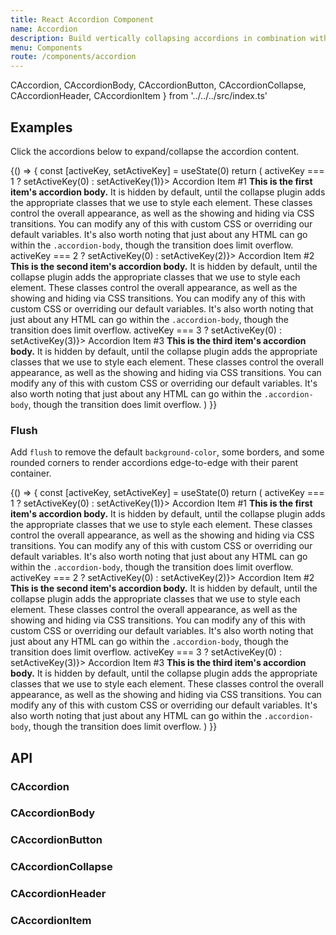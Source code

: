 ```yaml
---
title: React Accordion Component
name: Accordion
description: Build vertically collapsing accordions in combination with our React Collapse component.
menu: Components
route: /components/accordion
---
```



  CAccordion,
  CAccordionBody,
  CAccordionButton,
  CAccordionCollapse,
  CAccordionHeader,
  CAccordionItem 
} from '../../../src/index.ts'



## Examples

Click the accordions below to expand/collapse the accordion content.

<Playground>
  {() => {
    const [activeKey, setActiveKey] = useState(0)
    return (
      <CAccordion>
        <CAccordionItem>
          <CAccordionHeader>
            <CAccordionButton collapsed={activeKey !== 1} onClick={() => activeKey === 1 ? setActiveKey(0) : setActiveKey(1)}>
              Accordion Item #1
            </CAccordionButton>
          </CAccordionHeader>
          <CAccordionCollapse visible={activeKey === 1}>
            <CAccordionBody>
              <strong>This is the first item's accordion body.</strong> It is hidden by default,
              until the collapse plugin adds the appropriate classes that we use to style each
              element. These classes control the overall appearance, as well as the showing and
              hiding via CSS transitions. You can modify any of this with custom CSS or overriding
              our default variables. It's also worth noting that just about any HTML can go within
              the <code>.accordion-body</code>, though the transition does limit overflow.
            </CAccordionBody>
          </CAccordionCollapse>
        </CAccordionItem>
        <CAccordionItem>
          <CAccordionHeader>
            <CAccordionButton collapsed={activeKey !== 2} onClick={() => activeKey === 2 ? setActiveKey(0) : setActiveKey(2)}>
              Accordion Item #2
            </CAccordionButton>
          </CAccordionHeader>
          <CAccordionCollapse visible={activeKey === 2}>
            <CAccordionBody>
              <strong>This is the second item's accordion body.</strong> It is hidden by default,
              until the collapse plugin adds the appropriate classes that we use to style each
              element. These classes control the overall appearance, as well as the showing and
              hiding via CSS transitions. You can modify any of this with custom CSS or overriding
              our default variables. It's also worth noting that just about any HTML can go within
              the <code>.accordion-body</code>, though the transition does limit overflow.
            </CAccordionBody>
          </CAccordionCollapse>
        </CAccordionItem>
        <CAccordionItem>
          <CAccordionHeader>
            <CAccordionButton collapsed={activeKey !== 3} onClick={() => activeKey === 3 ? setActiveKey(0) : setActiveKey(3)}>
              Accordion Item #3
            </CAccordionButton>
          </CAccordionHeader>
          <CAccordionCollapse visible={activeKey === 3}>
            <CAccordionBody>
              <strong>This is the third item's accordion body.</strong> It is hidden by default,
              until the collapse plugin adds the appropriate classes that we use to style each
              element. These classes control the overall appearance, as well as the showing and
              hiding via CSS transitions. You can modify any of this with custom CSS or overriding
              our default variables. It's also worth noting that just about any HTML can go within
              the <code>.accordion-body</code>, though the transition does limit overflow.
            </CAccordionBody>
          </CAccordionCollapse>
        </CAccordionItem>
      </CAccordion>
    )
  }}
</Playground>

### Flush

Add `flush` to remove the default `background-color`, some borders, and some rounded corners to render accordions edge-to-edge with their parent container.

<Playground>
  {() => {
    const [activeKey, setActiveKey] = useState(0)
    return (
      <CAccordion flush>
        <CAccordionItem>
          <CAccordionHeader>
            <CAccordionButton collapsed={activeKey !== 1} onClick={() => activeKey === 1 ? setActiveKey(0) : setActiveKey(1)}>
              Accordion Item #1
            </CAccordionButton>
          </CAccordionHeader>
          <CAccordionCollapse visible={activeKey === 1}>
            <CAccordionBody>
              <strong>This is the first item's accordion body.</strong> It is hidden by default,
              until the collapse plugin adds the appropriate classes that we use to style each
              element. These classes control the overall appearance, as well as the showing and
              hiding via CSS transitions. You can modify any of this with custom CSS or overriding
              our default variables. It's also worth noting that just about any HTML can go within
              the <code>.accordion-body</code>, though the transition does limit overflow.
            </CAccordionBody>
          </CAccordionCollapse>
        </CAccordionItem>
        <CAccordionItem>
          <CAccordionHeader>
            <CAccordionButton collapsed={activeKey !== 2} onClick={() => activeKey === 2 ? setActiveKey(0) : setActiveKey(2)}>
              Accordion Item #2
            </CAccordionButton>
          </CAccordionHeader>
          <CAccordionCollapse visible={activeKey === 2}>
            <CAccordionBody>
              <strong>This is the second item's accordion body.</strong> It is hidden by default,
              until the collapse plugin adds the appropriate classes that we use to style each
              element. These classes control the overall appearance, as well as the showing and
              hiding via CSS transitions. You can modify any of this with custom CSS or overriding
              our default variables. It's also worth noting that just about any HTML can go within
              the <code>.accordion-body</code>, though the transition does limit overflow.
            </CAccordionBody>
          </CAccordionCollapse>
        </CAccordionItem>
        <CAccordionItem>
          <CAccordionHeader>
            <CAccordionButton collapsed={activeKey !== 3} onClick={() => activeKey === 3 ? setActiveKey(0) : setActiveKey(3)}>
              Accordion Item #3
            </CAccordionButton>
          </CAccordionHeader>
          <CAccordionCollapse visible={activeKey === 3}>
            <CAccordionBody>
              <strong>This is the third item's accordion body.</strong> It is hidden by default,
              until the collapse plugin adds the appropriate classes that we use to style each
              element. These classes control the overall appearance, as well as the showing and
              hiding via CSS transitions. You can modify any of this with custom CSS or overriding
              our default variables. It's also worth noting that just about any HTML can go within
              the <code>.accordion-body</code>, though the transition does limit overflow.
            </CAccordionBody>
          </CAccordionCollapse>
        </CAccordionItem>
      </CAccordion>
    )
  }}
</Playground>

## API

### CAccordion

<Props of={CAccordion} />

### CAccordionBody

<Props of={CAccordionBody} />

### CAccordionButton

<Props of={CAccordionButton} />

### CAccordionCollapse

<Props of={CAccordionCollapse} />

### CAccordionHeader

<Props of={CAccordionHeader} />

### CAccordionItem

<Props of={CAccordionItem} />
